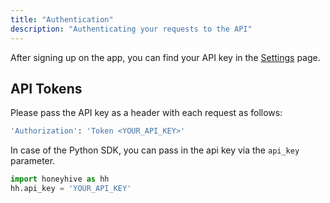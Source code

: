 ```yaml
---
title: "Authentication"
description: "Authenticating your requests to the API"
---
```


After signing up on the app, you can find your API key in the [Settings](https://app.honeyhive.ai/settings/account) page.


## API Tokens

Please pass the API key as a header with each request as follows:

```bash
'Authorization': 'Token <YOUR_API_KEY>'
```

In case of the Python SDK, you can pass in the api key via the `api_key` parameter.

```Python
import honeyhive as hh
hh.api_key = 'YOUR_API_KEY'
```